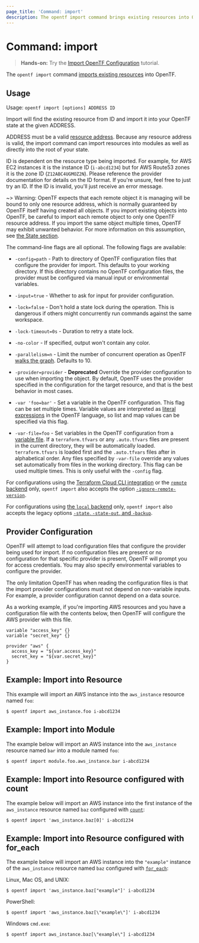 ```yaml
---
page_title: 'Command: import'
description: The opentf import command brings existing resources into OpenTF state.
---
```


# Command: import

> **Hands-on:** Try the [Import OpenTF Configuration](/opentf/tutorials/state/state-import?utm_source=WEBSITE&utm_medium=WEB_IO&utm_offer=ARTICLE_PAGE&utm_content=DOCS) tutorial.

The `opentf import` command [imports existing resources](/opentf/cli/import)
into OpenTF.

## Usage

Usage: `opentf import [options] ADDRESS ID`

Import will find the existing resource from ID and import it into your OpenTF
state at the given ADDRESS.

ADDRESS must be a valid [resource address](/opentf/cli/state/resource-addressing).
Because any resource address is valid, the import command can import resources
into modules as well as directly into the root of your state.

ID is dependent on the resource type being imported. For example, for AWS EC2
instances it is the instance ID (`i-abcd1234`) but for AWS Route53 zones
it is the zone ID (`Z12ABC4UGMOZ2N`). Please reference the provider documentation for details
on the ID format. If you're unsure, feel free to just try an ID. If the ID
is invalid, you'll just receive an error message.

~> Warning: OpenTF expects that each remote object it is managing will be
bound to only one resource address, which is normally guaranteed by OpenTF
itself having created all objects. If you import existing objects into OpenTF,
be careful to import each remote object to only one OpenTF resource address.
If you import the same object multiple times, OpenTF may exhibit unwanted
behavior. For more information on this assumption, see
[the State section](/opentf/language/state).

The command-line flags are all optional. The following flags are available:

- `-config=path` - Path to directory of OpenTF configuration files that
  configure the provider for import. This defaults to your working directory.
  If this directory contains no OpenTF configuration files, the provider
  must be configured via manual input or environmental variables.

- `-input=true` - Whether to ask for input for provider configuration.

- `-lock=false` - Don't hold a state lock during the operation. This is
  dangerous if others might concurrently run commands against the same
  workspace.

- `-lock-timeout=0s` - Duration to retry a state lock.

- `-no-color` - If specified, output won't contain any color.

- `-parallelism=n` - Limit the number of concurrent operation as OpenTF
  [walks the graph](/opentf/internals/graph#walking-the-graph). Defaults
  to 10.

- `-provider=provider` - **Deprecated** Override the provider configuration to
  use when importing the object. By default, OpenTF uses the provider specified
  in the configuration for the target resource, and that is the best behavior in most cases.

- `-var 'foo=bar'` - Set a variable in the OpenTF configuration. This flag
  can be set multiple times. Variable values are interpreted as
  [literal expressions](/opentf/language/expressions/types) in the
  OpenTF language, so list and map values can be specified via this flag.

- `-var-file=foo` - Set variables in the OpenTF configuration from
  a [variable file](/opentf/language/values/variables#variable-definitions-tfvars-files). If
  a `terraform.tfvars` or any `.auto.tfvars` files are present in the current
  directory, they will be automatically loaded. `terraform.tfvars` is loaded
  first and the `.auto.tfvars` files after in alphabetical order. Any files
  specified by `-var-file` override any values set automatically from files in
  the working directory. This flag can be used multiple times. This is only
  useful with the `-config` flag.

For configurations using the [Terraform Cloud CLI integration](/opentf/cli/cloud) or the [`remote` backend](/opentf/language/settings/backends/remote)
only, `opentf import`
also accepts the option
[`-ignore-remote-version`](/opentf/cli/cloud/command-line-arguments#ignore-remote-version).

For configurations using
[the `local` backend](/opentf/language/settings/backends/local) only,
`opentf import` also accepts the legacy options
[`-state`, `-state-out`, and `-backup`](/opentf/language/settings/backends/local#command-line-arguments).

## Provider Configuration

OpenTF will attempt to load configuration files that configure the
provider being used for import. If no configuration files are present or
no configuration for that specific provider is present, OpenTF will
prompt you for access credentials. You may also specify environmental variables
to configure the provider.

The only limitation OpenTF has when reading the configuration files
is that the import provider configurations must not depend on non-variable
inputs. For example, a provider configuration cannot depend on a data
source.

As a working example, if you're importing AWS resources and you have a
configuration file with the contents below, then OpenTF will configure
the AWS provider with this file.

```hcl
variable "access_key" {}
variable "secret_key" {}

provider "aws" {
  access_key = "${var.access_key}"
  secret_key = "${var.secret_key}"
}
```

## Example: Import into Resource

This example will import an AWS instance into the `aws_instance` resource named `foo`:

```shell
$ opentf import aws_instance.foo i-abcd1234
```

## Example: Import into Module

The example below will import an AWS instance into the `aws_instance` resource named `bar` into a module named `foo`:

```shell
$ opentf import module.foo.aws_instance.bar i-abcd1234
```

## Example: Import into Resource configured with count

The example below will import an AWS instance into the first instance of the `aws_instance` resource named `baz` configured with
[`count`](/opentf/language/meta-arguments/count):

```shell
$ opentf import 'aws_instance.baz[0]' i-abcd1234
```

## Example: Import into Resource configured with for_each

The example below will import an AWS instance into the `"example"` instance of the `aws_instance` resource named `baz` configured with
[`for_each`](/opentf/language/meta-arguments/for_each):

Linux, Mac OS, and UNIX:

```shell
$ opentf import 'aws_instance.baz["example"]' i-abcd1234
```

PowerShell:

```shell
$ opentf import 'aws_instance.baz[\"example\"]' i-abcd1234
```

Windows `cmd.exe`:

```shell
$ opentf import aws_instance.baz[\"example\"] i-abcd1234
```
